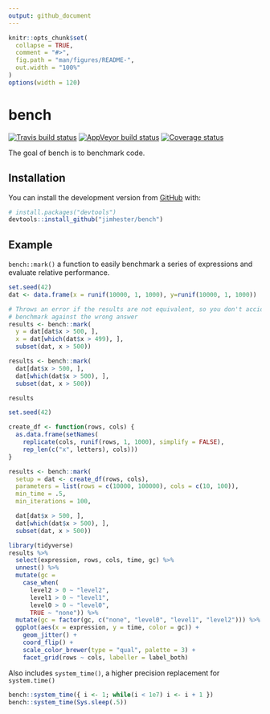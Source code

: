 ```yaml
---
output: github_document
---
```


<!-- README.md is generated from README.Rmd. Please edit that file -->

```r
knitr::opts_chunk$set(
  collapse = TRUE,
  comment = "#>",
  fig.path = "man/figures/README-",
  out.width = "100%"
)
options(width = 120)
```
# bench

[![Travis build status](https://travis-ci.org/jimhester/bench.svg?branch=master)](https://travis-ci.org/jimhester/bench)
[![AppVeyor build status](https://ci.appveyor.com/api/projects/status/github/jimhester/bench?branch=master&svg=true)](https://ci.appveyor.com/project/jimhester/bench)
[![Coverage status](https://codecov.io/gh/jimhester/bench/branch/master/graph/badge.svg)](https://codecov.io/github/jimhester/bench?branch=master)

The goal of bench is to benchmark code.

## Installation

You can install the development version from [GitHub](https://github.com/) with:

``` r
# install.packages("devtools")
devtools::install_github("jimhester/bench")
```

## Example

`bench::mark()` a function to easily benchmark a series of expressions and
evaluate relative performance.

```r
set.seed(42)
dat <- data.frame(x = runif(10000, 1, 1000), y=runif(10000, 1, 1000))

# Throws an error if the results are not equivalent, so you don't accidentally
# benchmark against the wrong answer
results <- bench::mark(
  y = dat[dat$x > 500, ],
  x = dat[which(dat$x > 499), ],
  subset(dat, x > 500))

results <- bench::mark(
  dat[dat$x > 500, ],
  dat[which(dat$x > 500), ],
  subset(dat, x > 500))

results
```

```r
set.seed(42)

create_df <- function(rows, cols) {
  as.data.frame(setNames(
    replicate(cols, runif(rows, 1, 1000), simplify = FALSE),
    rep_len(c("x", letters), cols)))
}

results <- bench::mark(
  setup = dat <- create_df(rows, cols),
  parameters = list(rows = c(10000, 100000), cols = c(10, 100)),
  min_time = .5,
  min_iterations = 100,

  dat[dat$x > 500, ],
  dat[which(dat$x > 500), ],
  subset(dat, x > 500))
```

```r
library(tidyverse)
results %>%
  select(expression, rows, cols, time, gc) %>%
  unnest() %>%
  mutate(gc =
    case_when(
      level2 > 0 ~ "level2",
      level1 > 0 ~ "level1",
      level0 > 0 ~ "level0",
      TRUE ~ "none")) %>%
  mutate(gc = factor(gc, c("none", "level0", "level1", "level2"))) %>%
  ggplot(aes(x = expression, y = time, color = gc)) +
    geom_jitter() +
    coord_flip() +
    scale_color_brewer(type = "qual", palette = 3) +
    facet_grid(rows ~ cols, labeller = label_both)
```

Also includes `system_time()`, a higher precision replacement for `system.time()`

```r
bench::system_time({ i <- 1; while(i < 1e7) i <- i + 1 })
bench::system_time(Sys.sleep(.5))
```
